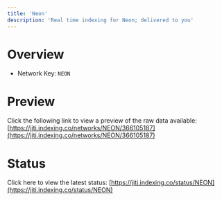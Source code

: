 ```yaml
---
title: 'Neon'
description: 'Real time indexing for Neon; delivered to you'
---
```


# Overview
- Network Key: `NEON`

# Preview
Click the following link to view a preview of the raw data available: [https://jiti.indexing.co/networks/NEON/366105187](https://jiti.indexing.co/networks/NEON/366105187)

# Status
Click here to view the latest status: [https://jiti.indexing.co/status/NEON](https://jiti.indexing.co/status/NEON)
